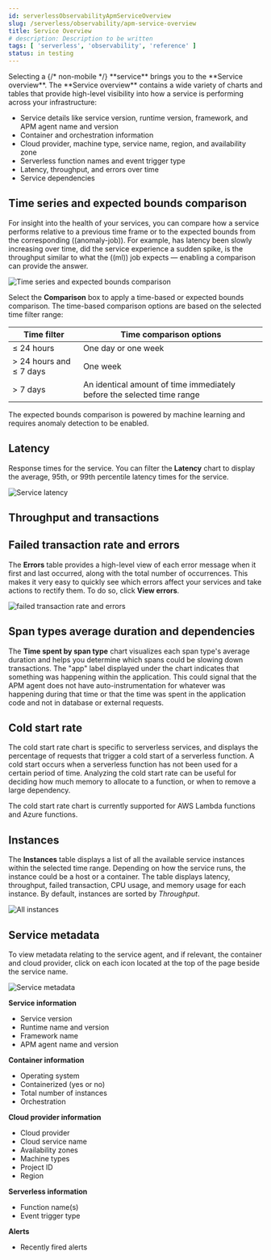```yaml
---
id: serverlessObservabilityApmServiceOverview
slug: /serverless/observability/apm-service-overview
title: Service Overview
# description: Description to be written
tags: [ 'serverless', 'observability', 'reference' ]
status: in testing
---
```



<DocBadge template="technical preview" />
Selecting a {/* non-mobile */} <DocLink id="serverlessObservabilityApmServices">**service**</DocLink> brings you to the **Service overview**.
The **Service overview** contains a wide variety of charts and tables that provide
high-level visibility into how a service is performing across your infrastructure:

* Service details like service version, runtime version, framework, and APM agent name and version
* Container and orchestration information
* Cloud provider, machine type, service name, region, and availability zone
* Serverless function names and event trigger type
* Latency, throughput, and errors over time
* Service dependencies

## Time series and expected bounds comparison

For insight into the health of your services, you can compare how a service
performs relative to a previous time frame or to the expected bounds from the
corresponding ((anomaly-job)). For example, has latency been slowly increasing
over time, did the service experience a sudden spike, is the throughput similar
to what the ((ml)) job expects &mdash; enabling a comparison can provide the answer.

![Time series and expected bounds comparison](images/services/time-series-expected-bounds-comparison.png)

Select the **Comparison** box to apply a time-based or expected bounds comparison.
The time-based comparison options are based on the selected time filter range:

| Time filter | Time comparison options |
|---|---|
| ≤ 24 hours | One day or one week |
| \> 24 hours and ≤ 7 days | One week |
| \> 7 days | An identical amount of time immediately before the selected time range |

The expected bounds comparison is powered by <DocLink id="serverlessObservabilityApmIntegrateWithMachineLearning">machine learning</DocLink> and requires anomaly detection to be enabled.

## Latency

Response times for the service. You can filter the **Latency** chart to display the average,
95th, or 99th percentile latency times for the service.

![Service latency](images/services/latency.png)

## Throughput and transactions

<ThroughputTransactions />

## Failed transaction rate and errors

<Ftr />

The **Errors** table provides a high-level view of each error message when it first and last occurred,
along with the total number of occurrences. This makes it very easy to quickly see which errors affect
your services and take actions to rectify them. To do so, click **View errors**.

![failed transaction rate and errors](images/services/error-rate.png)

## Span types average duration and dependencies

The **Time spent by span type** chart visualizes each span type's average duration and helps you determine
which spans could be slowing down transactions. The "app" label displayed under the
chart indicates that something was happening within the application. This could signal that the APM
agent does not have auto-instrumentation for whatever was happening during that time or that the time was spent in the
application code and not in database or external requests.

<Dependencies />

## Cold start rate

The cold start rate chart is specific to serverless services, and displays the
percentage of requests that trigger a cold start of a serverless function.
A cold start occurs when a serverless function has not been used for a certain period of time.
Analyzing the cold start rate can be useful for deciding how much memory to allocate to a function,
or when to remove a large dependency.

The cold start rate chart is currently supported for <DocLink id="serverlessObservabilityApmObserveLambdaFunctions" section="cold-starts">AWS Lambda</DocLink>
functions and Azure functions.

## Instances

The **Instances** table displays a list of all the available service instances within the selected time range.
Depending on how the service runs, the instance could be a host or a container. The table displays latency, throughput,
failed transaction, CPU usage, and memory usage for each instance. By default, instances are sorted by _Throughput_.

![All instances](images/services/all-instances.png)

## Service metadata

To view metadata relating to the service agent, and if relevant, the container and cloud provider,
click on each icon located at the top of the page beside the service name.

![Service metadata](images/services/metadata-icons.png)

**Service information**

* Service version
* Runtime name and version
* Framework name
* APM agent name and version

**Container information**

* Operating system
* Containerized (yes or no)
* Total number of instances
* Orchestration

**Cloud provider information**

* Cloud provider
* Cloud service name
* Availability zones
* Machine types
* Project ID
* Region

**Serverless information**

* Function name(s)
* Event trigger type

**Alerts**

* Recently fired alerts

